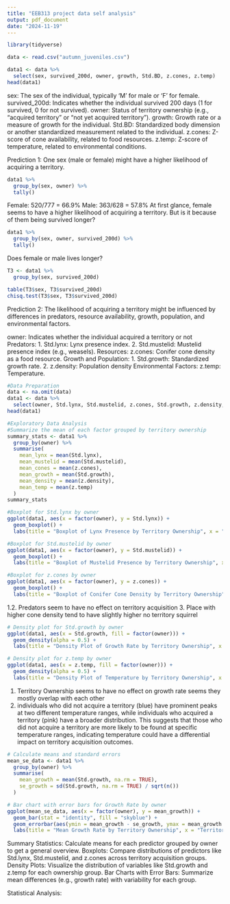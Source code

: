 ```yaml
---
title: "EEB313 project data self analysis"
output: pdf_document
date: "2024-11-19"
---
```


```r
library(tidyverse)
```


```r
data <- read.csv("autumn_juveniles.csv")
```


```r
data1 <- data %>%
  select(sex, survived_200d, owner, growth, Std.BD, z.cones, z.temp)
head(data1)
```
sex: The sex of the individual, typically 'M' for male or 'F' for female.
survived_200d: Indicates whether the individual survived 200 days (1 for survived, 0 for not survived).
owner: Status of territory ownership (e.g., "acquired territory" or "not yet acquired territory").
growth: Growth rate or a measure of growth for the individual.
Std.BD: Standardized body dimension or another standardized measurement related to the individual.
z.cones: Z-score of cone availability, related to food resources.
z.temp: Z-score of temperature, related to environmental conditions.

Prediction 1: One sex (male or female) might have a higher likelihood of acquiring a territory.

```r
data1 %>%
  group_by(sex, owner) %>%
  tally()
```

Female: 520/777 = 66.9%
Male: 363/628 = 57.8%
At first glance, female seems to have a higher likelihood of acquiring a territory.
But is it because of them being survived longer?

```r
data1 %>%
  group_by(sex, owner, survived_200d) %>%
  tally()
```

Does female or male lives longer?

```r
T3 <- data1 %>%
  group_by(sex, survived_200d)

table(T3$sex, T3$survived_200d)
chisq.test(T3$sex, T3$survived_200d)
```




Prediction 2: The likelihood of acquiring a territory might be influenced by differences in predators, resource availability, growth, population, and environmental factors.

owner: Indicates whether the individual acquired a territory or not
Predators: 1. Std.lynx: Lynx presence index. 2. Std.mustelid: Mustelid presence index (e.g., weasels).
Resources: z.cones: Conifer cone density as a food resource.
Growth and Population: 1. Std.growth: Standardized growth rate. 2. z.density: Population density
Environmental Factors:  z.temp: Temperature.

```r
#Data Preparation
data <- na.omit(data)
data1 <- data %>%
  select(owner, Std.lynx, Std.mustelid, z.cones, Std.growth, z.density, z.temp)
head(data1)
```

```r
#Exploratory Data Analysis
#Summarize the mean of each factor grouped by territory ownership
summary_stats <- data1 %>%
  group_by(owner) %>%
  summarise(
    mean_lynx = mean(Std.lynx),
    mean_mustelid = mean(Std.mustelid),
    mean_cones = mean(z.cones),
    mean_growth = mean(Std.growth),
    mean_density = mean(z.density),
    mean_temp = mean(z.temp)
  )
summary_stats
```

```r
#Boxplot for Std.lynx by owner
ggplot(data1, aes(x = factor(owner), y = Std.lynx)) +
  geom_boxplot() +
  labs(title = "Boxplot of Lynx Presence by Territory Ownership", x = "Territory Ownership (0 = Not Acquired, 1 = Acquired)", y = "Lynx Presence Index")

#Boxplot for Std.mustelid by owner
ggplot(data1, aes(x = factor(owner), y = Std.mustelid)) +
  geom_boxplot() +
  labs(title = "Boxplot of Mustelid Presence by Territory Ownership", x = "Territory Ownership (0 = Not Acquired, 1 = Acquired)", y = "Mustelid Presence Index")

#Boxplot for z.cones by owner
ggplot(data1, aes(x = factor(owner), y = z.cones)) +
  geom_boxplot() +
  labs(title = "Boxplot of Conifer Cone Density by Territory Ownership", x = "Territory Ownership (0 = Not Acquired, 1 = Acquired)", y = "Cone Density")
```
1.2. Predators seem to have no effect on territory acquisition
3. Place with higher cone density tend to have slightly higher no territory squirrel

```r
# Density plot for Std.growth by owner
ggplot(data1, aes(x = Std.growth, fill = factor(owner))) +
  geom_density(alpha = 0.5) +
  labs(title = "Density Plot of Growth Rate by Territory Ownership", x = "Standardized Growth Rate", fill = "Territory Ownership")

# Density plot for z.temp by owner
ggplot(data1, aes(x = z.temp, fill = factor(owner))) +
  geom_density(alpha = 0.5) +
  labs(title = "Density Plot of Temperature by Territory Ownership", x = "Temperature", fill = "Territory Ownership")

```
1. Territory Ownership seems to have no effect on growth rate seems they mostly overlap with each other
2. individuals who did not acquire a territory (blue) have prominent peaks at two different temperature ranges, while individuals who acquired a territory (pink) have a broader distribution. This suggests that those who did not acquire a territory are more likely to be found at specific temperature ranges, indicating temperature could have a differential impact on territory acquisition outcomes.

```r
# Calculate means and standard errors
mean_se_data <- data1 %>%
  group_by(owner) %>%
  summarise(
    mean_growth = mean(Std.growth, na.rm = TRUE),
    se_growth = sd(Std.growth, na.rm = TRUE) / sqrt(n())
  )

# Bar chart with error bars for Growth Rate by owner
ggplot(mean_se_data, aes(x = factor(owner), y = mean_growth)) +
  geom_bar(stat = "identity", fill = "skyblue") +
  geom_errorbar(aes(ymin = mean_growth - se_growth, ymax = mean_growth + se_growth), width = 0.2) +
  labs(title = "Mean Growth Rate by Territory Ownership", x = "Territory Ownership (0 = Not Acquired, 1 = Acquired)", y = "Mean Growth Rate")

```

Summary Statistics: Calculate means for each predictor grouped by owner to get a general overview.
Boxplots: Compare distributions of predictors like Std.lynx, Std.mustelid, and z.cones across territory acquisition groups.
Density Plots: Visualize the distribution of variables like Std.growth and z.temp for each ownership group.
Bar Charts with Error Bars: Summarize mean differences (e.g., growth rate) with variability for each group.

Statistical Analysis:
